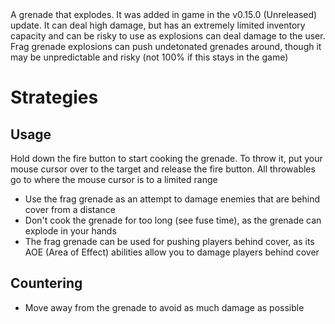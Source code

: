 <Stub />
A grenade that explodes. It was added in game in the v0.15.0 (Unreleased) update. It can deal high damage, but has an extremely limited inventory capacity and can be risky to use as explosions can deal damage to the user. Frag grenade explosions can push undetonated grenades around, though it may be unpredictable and risky (not 100% if this stays in the game)

# Strategies

## Usage

Hold down the fire button to start cooking the grenade. To throw it, put your mouse cursor over to the target and release the fire button. All throwables go to where the mouse cursor is to a limited range

- Use the frag grenade as an attempt to damage enemies that are behind cover from a distance
- Don't cook the grenade for too long (see fuse time), as the grenade can explode in your hands
- The frag grenade can be used for pushing players behind cover, as its AOE (Area of Effect) abilities allow you to damage players behind cover

## Countering

- Move away from the grenade to avoid as much damage as possible
